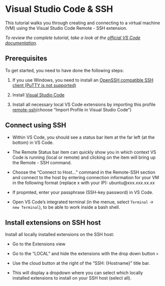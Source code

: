 # Visual Studio Code & SSH
 
This tutorial walks you through creating and connecting to a virtual machine (VM) using the Visual Studio Code Remote - SSH extension. 

*To review the complete tutorial, take a look at the [official VS Code documentation](https://code.visualstudio.com/docs/remote/ssh-tutorial).*

## Prerequisites

To get started, you need to have done the following steps:

1. If you use Windows, you need to install an [OpenSSH compatible SSH client (PuTTY is not supported)](https://code.visualstudio.com/docs/remote/troubleshooting#_installing-a-supported-ssh-client)

2. Install [Visual Studio Code](https://code.visualstudio.com/)

3. Install all necessary local VS Code extensions by importing this profile  [remote-ssh](https://vscode.dev/profile/github/56613fe53b2ed401df9f752170a8828c)(choose "Import Profile in Visual Studio Code")


## Connect using SSH

- Within VS Code, you should see a  status bar item at the far left (at the bottom) in VS Code. 

- The Remote Status bar item can quickly show you in which context VS Code is running (local or remote) and clicking on the item will bring up the Remote - SSH command.

- Choose the "Connect to Host..." command in the Remote-SSH section and connect to the host by entering connection information for your VM in the following format (replace x with your IP): ubuntu@xxx.xxx.xx.xx

- If propmted, enter your passphrase (SSH-key password) in VS Code.

- Open VS Code's integrated terminal (in the menue, select `Terminal` -> `new Terminal`), to be able to work inside a bash shell.

## Install extensions on SSH host

Install all locally installed extensions on the SSH host:

- Go to the Extensions view

- Go to the "LOCAL" and hide the extensions with the drop down button `>`

- Use the cloud button at the right of the "SSH: {Hostname}" title bar. 

- This will display a dropdown where you can select which locally installed extensions to install on your SSH host (select all).

<!--
## Port forwarding 

Sometimes when developing, you may need to access a port on a remote machine that is not publicly exposed. There are two ways to do this using an SSH tunnel that "forwards" the desired remote port to your local machine.



[Port Forwarding](https://code.visualstudio.com/docs/remote/ssh#_forwarding-a-port-creating-ssh-tunnel)

With the app still running, open the SSH Explorer and find the Forwarded Ports view. Click on the Forward a port link and indicate that you want to forward  a specific port.

-->
